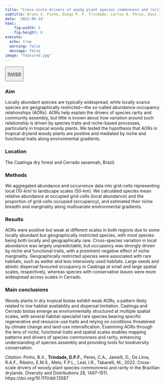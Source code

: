 ```yaml
---
title: "Cross-scale drivers of woody plant species commonness and rarity in the Brazilian drylands"
subtitle: Bruno X. Pinho, Diego P. F. Trindade, Carlos A. Peres, Davi Jamelli, Renato A. F. de Lima, Elâine M. S. Ribeiro, Felipe P. L. Melo, Inara R. Leal, "Marcelo Tabarelli
date: '2022-06-14'
html:
    fig-width: 8
    fig-height: 8
execute:
  echo: true
  warning: false
  message: false
image: "featured.jpg"
---
```


::: {style="text-align: left"}
<button type="button" class="btn btn-outline-success">

<a href="https://onlinelibrary.wiley.com/doi/full/10.1111/ddi.13587">PAPER</a>

</button>
:::

::: column-body-outset
### Aim

Locally abundant species are typically widespread, while locally scarce species are geographically restricted---the so-called abundance-occupancy relationships (AORs). AORs help explain the drivers of species rarity and community assembly, but little is known about how variation around such relationship is driven by species traits and niche-based processes, particularly in tropical woody plants. We tested the hypothesis that AORs in tropical dryland woody plants are positive and mediated by niche and functional traits along environmental gradients.

### Location

The Caatinga dry forest and Cerrado savannah, Brazil.

### Methods

We aggregated abundance and occurrence data into grid-cells representing local (10-km) to landscape scales (50-km). We calculated species mean relative abundance at occupied grid-cells (local abundance) and the proportion of grid-cells occupied (occupancy), and estimated their niche breadth and marginality along multivariate environmental gradients.

### Results

AORs were positive but weak at different scales in both regions due to some locally abundant but geographically restricted species, with most species being both locally and geographically rare. Cross-species variation in local abundance was largely unpredictable, but occupancy was strongly driven by niche and functional traits, with a prominent negative effect of niche marginality. Geographically restricted species were associated with rare habitats, such as wetter and less intensively used habitats. Large seeds and abiotic dispersal favoured occupancy in Caatinga at small and large spatial scales, respectively, whereas species with conservative leaves were more widespread across scales in Cerrado.

### Main conclusions

Woody plants in dry tropical biotas exhibit weak AORs, a pattern likely related to low habitat availability and dispersal limitation. Caatinga and Cerrado biotas emerge as environmentally structured at multiple spatial scales, with several habitat-specialist rare species bearing specific regenerative and resource-use traits and relying on conditions threatened by climate change and land-use intensification. Examining AORs through the lens of niche, functional traits and spatial scales enables mapping patterns and drivers of species commonness and rarity, enhancing understanding of species assembly and providing tools for biodiversity conservation.
:::

*Citation*: Pinho, B.X., **Trindade, D.P.F.**, Peres, C.A., Jamelli, D., De Lima, R.A.F., Ribeiro, E.M.S., Melo, F.P.L., Leal, I.R., Tabarelli, M., 2022. Cross‐scale drivers of woody plant species commonness and rarity in the Brazilian drylands. Diversity and Distributions 28, 1497--1511. https://doi.org/10.1111/ddi.13587

